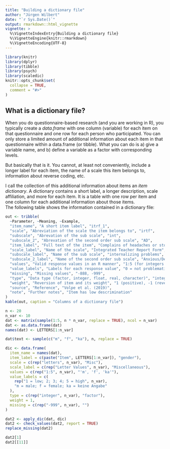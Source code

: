 ```yaml
---
title: "Building a dictionary file"
author: "Jürgen Wilbert"
date: "`r Sys.Date()`"
output: rmarkdown::html_vignette
vignette: >
  %\VignetteIndexEntry{Building a dictionary file}
  %\VignetteEngine{knitr::rmarkdown}
  %\VignetteEncoding{UTF-8}
---
```


```r
library(knitr)
library(dplyr)
library(tibble)
library(psych)
library(scaledic)
knitr::opts_chunk$set(
  collapse = TRUE,
  comment = "#>"
)
```

## What is a dictionary file?

When you do questionnaire-based research (and you are working in R), you typically create a *data.frame* with one column (variable) for each item on that questionnaire and one row for each person who participated. You can only store a limited amount of additional information about each item in that questionnaire within a data.frame (or tibble). What you can do is a) give a variable name, and b) define a variable as a factor with corresponding levels.

But basically that is it. You cannot, at least not conveniently, include a longer label for each item, the name of a scale this item belongs to, information about reverse coding, etc.

I call the collection of this additional information about items an *item dictionary*. A dictionary contains a short label, a longer description, scale affiliation, and more for each item. It is a table with one row per item and one column for each additional information about those items.   
The following table shows the information contained in a dictionary file: 

```r
out <- tribble(
  ~Parameter, ~Meaning, ~Example,
  "item_name", "A short item label", "itrf_1",
  "scale", "Abreviation of the scale the item belongs to", "irtf",
  "subscale", "Abrevation of the sub scale", "int",
  "subscale_2", "Abrevation of the second order sub scale", "AD",
  "item_label", "Full text of the item", "Complains of headaches or stomach aches",
  "scale_label", "Name of the scale", "Integrated Teacher Report Form",
  "subscale_label", "Name of the sub scale", "internalizing problems",
  "subscale_2_label", "Name of the second order sub scale", "Anxious/Depressed",
  "values", "Valid response values in an R manner", "1:5 (for integers 1 to 5) 1,2,3 (for integers 1, 2, 3)",
  "value_labels", "Labels for each response value", "0 = not problematic; 1 = slightly problematic; 2 = problematic; 3 = strongly problematic",
  "missing", "Missing values", "-888, -999",
  "type", "Data type (factor, integer, float, real, character)", "integer",
  "weight", "Reversion of item and its weight", "1 (positive), -1 (reverse), 1.5 (positive, weights 1.5 times)",
  "source", "Reference", "Volpe et al. (2019)",
  "note", "Further notes", "Item has low descrimination"
)
kable(out, caption = "Columns of a dictionary file")

```

```r
n <- 20
n_var <- 10
dat <- matrix(sample(1:5, n * n_var, replace = TRUE), ncol = n_var)
dat <- as.data.frame(dat)
names(dat) <- LETTERS[1:n_var]

dat$text <- sample(c("m", "f", "ka"), n, replace = TRUE)

dic <- data.frame(
  item_name = names(dat),
  item_label = c(paste("Item", LETTERS[1:n_var]), "gender"),
  scale = c(rep("letters", n_var), "Misc"),
  scale_label = c(rep("Letter Values", n_var), "Miscellaneous"),
  values = c(rep("1:5", n_var), "'m', 'f', 'ka'"),
  value_labels = c(
    rep("1 = low; 2; 3; 4; 5 = high", n_var), 
    "m = male; f = female; ka = keine Angabe"
  ),
  type = c(rep("integer", n_var), "factor"),
  weight = 1,
  missing = c(rep("-999", n_var), "")
)

dat2 <- apply_dic(dat, dic)
dat2 <- check_values(dat2, report = TRUE)
replace_missing(dat2)

dat2[1]
dat2[[11]]

```


